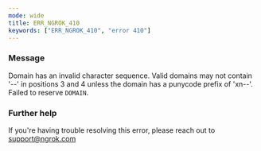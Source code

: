 ```yaml
---
mode: wide
title: ERR_NGROK_410
keywords: ["ERR_NGROK_410", "error 410"]
---
```


### Message

Domain has an invalid character sequence. Valid domains may not contain '--' in positions 3 and 4 unless the domain has a punycode prefix of 'xn--'. Failed to reserve `DOMAIN`.

### Further help

If you're having trouble resolving this error, please reach out to [support@ngrok.com](mailto:support@ngrok.com?subject=Help%20with%20ERR_NGROK_410)
